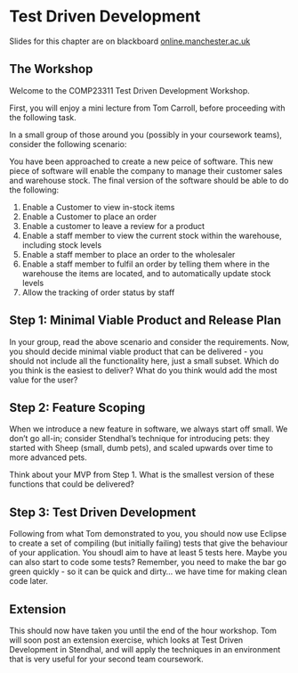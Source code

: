 # Test Driven Development {#testing}
Slides for this chapter are on blackboard [online.manchester.ac.uk](https://online.manchester.ac.uk)

## The Workshop

Welcome to the COMP23311 Test Driven Development Workshop.

First, you will enjoy a mini lecture from Tom Carroll, before proceeding with the following task.

In a small group of those around you (possibly in your coursework teams), consider the following scenario:

You have been approached to create a new peice of software. This new piece of software will enable the company to manage their customer sales and warehouse stock.
The final version of the software should be able to do the following:

1. Enable a Customer to view in-stock items
1. Enable a Customer to place an order
1. Enable a customer to leave a review for a product
1. Enable a staff member to view the current stock within the warehouse, including stock levels
1. Enable a staff member to place an order to the wholesaler
1. Enable a staff member to fulfil an order by telling them where in the warehouse the items are located, and to automatically update stock levels
1. Allow the tracking of order status by staff

## Step 1: Minimal Viable Product and Release Plan
In your group, read the above scenario and consider the requirements.
Now, you should decide minimal viable product that can be delivered - you should not include all the functionality here, just a small subset. Which do you think is the easiest to deliver? What do you think would add the most value for the user?

## Step 2: Feature Scoping
When we introduce a new feature in software, we always start off small. We don't go all-in; consider Stendhal's technique for introducing pets: they started with Sheep (small, dumb pets), and scaled upwards over time to more advanced pets.

Think about your MVP from Step 1. What is the smallest version of these functions that could be delivered?

## Step 3: Test Driven Development
Following from what Tom demonstrated to you, you should now use Eclipse to create a set of compiling (but initially failing) tests that give the behaviour of your application. You shoudl aim to have at least 5 tests here. Maybe you can also start to code some tests? Remember, you need to make the bar go green quickly - so it can be quick and dirty... we have time for making clean code later.

## Extension
This should now have taken you until the end of the hour workshop. Tom will soon post an extension exercise, which looks at Test Driven Development in Stendhal, and will apply the techniques in an environment that is very useful for your second team coursework.

